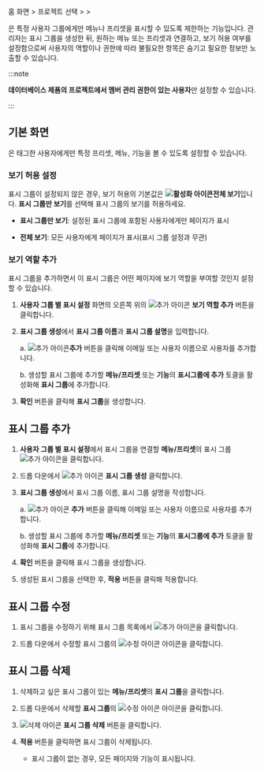 홈 화면 &gt; 프로젝트 선택 &gt; <Cmdname sid="side_management" className="uitext" /> &gt; <Cmdname sid="users_group_display_settings" className="uitext" />

<Cmdname sid="users_group_display_settings" className="uitext" />은 특정 사용자 그룹에게만 메뉴나 프리셋을 표시할 수 있도록 제한하는 기능입니다. 관리자는 표시 그룹을 생성한 뒤, 원하는 메뉴 또는 프리셋과 연결하고, 보기 허용 여부를 설정함으로써 사용자의 역할이나 권한에 따라 불필요한 항목은 숨기고 필요한 정보만 노출할 수 있습니다.

:::note

**데이터베이스 제품의 프로젝트에서 멤버 관리 권한이 있는 사용자**만 설정할 수 있습니다.

:::

## 기본 화면

<Cmdname sid="users_group_display_settings" className="uitext" />은 태그한 사용자에게만 특정 프리셋, 메뉴, 기능을 볼 수 있도록 설정할 수 있습니다.

<ImgLang img='db-user-group-display-settings.png' desc='사용자 그룹 별 표시 설정 기본 화면' />

### 보기 허용 설정

표시 그룹이 설정되지 않은 경우, 보기 허용의 기본값은 **![활성화 아이콘](/img/ic-radio.svg)전체 보기**입니다. **표시 그룹만 보기**를 선택해 표시 그룹의 보기를 허용하세요. 

- **표시 그룹만 보기**: 설정된 표시 그룹에 포함된 사용자에게만 페이지가 표시

- **전체 보기**: 모든 사용자에게 페이지가 표시(표시 그룹 설정과 무관)

### 보기 역할 추가

표시 그룹을 추가하면서 이 표시 그룹은 어떤 페이지에 보기 역할을 부여할 것인지 설정할 수 있습니다.

1. **사용자 그룹 별 표시 설정** 화면의 오른쪽 위의 ![추가 아이콘](/img/ic-s-plus.svg) **보기 역할 추가** 버튼을 클릭합니다.

2. **표시 그룹 생성**에서 **표시 그룹 이름**과 **표시 그룹 설명**을 입력합니다.

    a. ![추가 아이콘](/img/ic-s-plus.svg)**추가** 버튼을 클릭해 이메일 또는 사용자 이름으로 사용자를 추가합니다.

    b. 생성할 표시 그룹에 추가할 **메뉴/프리셋** 또는 **기능**의 **표시그룹에 추가** 토클을 활성화해 **표시 그룹**에 추가합니다.

3. **확인** 버튼을 클릭해 **표시 그룹**을 생성합니다.

## 표시 그룹 추가

1. **사용자 그룹 별 표시 설정**에서 표시 그룹을 연결할 **메뉴/프리셋**의 표시 그룹 ![추가 아이콘](/img/ic-s-plus.svg)을 클릭합니다.

2. 드롭 다운에서 ![추가 아이콘](/img/ic-s-plus.svg) **표시 그룹 생성** 클릭합니다.

3. **표시 그룹 생성**에서 표시 그룹 이름, 표시 그룹 설명을 작성합니다.

    a. ![추가 아이콘](/img/ic-s-plus.svg) **추가** 버튼을 클릭해 이메일 또는 사용자 이름으로 사용자를 추가합니다. 

    b. 생성할 표시 그룹에 추가할 **메뉴/프리셋** 또는 **기능**의 **표시그룹에 추가** 토클을 활성화해 **표시 그룹**에 추가합니다.

4. **확인** 버튼을 클릭해 표시 그룹을 생성합니다. 

5. 생성된 표시 그룹을 선택한 후, **적용** 버튼을 클릭해 적용합니다. 

## 표시 그룹 수정

1. 표시 그룹을 수정하기 위해 표시 그룹 목록에서 ![추가 아이콘](/img/ic-s-plus.svg)을 클릭합니다.

2. 드롭 다운에서 수정할 표시 그룹의 ![수정 아이콘](/img/ic-edit.svg) 아이콘을 클릭합니다. 

## 표시 그룹 삭제 

1. 삭제하고 싶은 표시 그룹이 있는 **메뉴/프리셋**의 **표시 그룹**을 클릭합니다.

2. 드롭 다운에서 삭제할 **표시 그룹**의 ![수정 아이콘](/img/ic-edit.svg) 아이콘을 클릭합니다. 

3. ![삭제 아이콘](/img/ic-delete-critical.svg) **표시 그룹 삭제** 버튼을 클릭합니다. 

4. **적용** 버튼을 클릭하면 표시 그룹이 삭제됩니다. 

    - 표시 그룹이 없는 경우, 모든 페이지와 기능이 표시됩니다.

    
